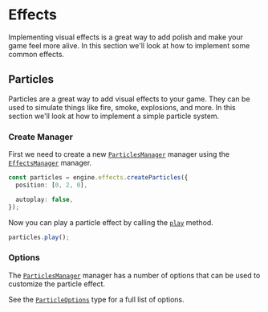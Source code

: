 # Effects

Implementing visual effects is a great way to add polish and make your game feel more alive. In this section we'll look at how to implement some common effects.

## Particles

Particles are a great way to add visual effects to your game. They can be used to simulate things like fire, smoke, explosions, and more. In this section we'll look at how to implement a simple particle system.

### Create Manager

First we need to create a new [`ParticlesManager`](/sdk/managers/#particlesmanager) manager using the [`EffectsManager`](/sdk/managers/#effectsmanager) manager.

```ts
const particles = engine.effects.createParticles({
  position: [0, 2, 0],

  autoplay: false,
});
```

Now you can play a particle effect by calling the [`play`](/sdk/managers/effects/particles/play) method.

```ts
particles.play();
```

### Options

The [`ParticlesManager`](/sdk/managers/#particlesmanager) manager has a number of options that can be used to customize the particle effect.

See the [`ParticleOptions`](/sdk/types/ParticleOptions) type for a full list of options.
